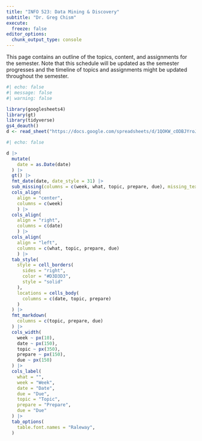 ```yaml
---
title: "INFO 523: Data Mining & Discovery"
subtitle: "Dr. Greg Chism"
execute:
  freeze: false
editor_options: 
  chunk_output_type: console
---
```


This page contains an outline of the topics, content, and assignments for the semester. Note that this schedule will be updated as the semester progresses and the timeline of topics and assignments might be updated throughout the semester.

```r
#| echo: false
#| message: false
#| warning: false

library(googlesheets4)
library(gt)
library(tidyverse)
gs4_deauth()
d <- read_sheet("https://docs.google.com/spreadsheets/d/1QOKW_cODBJYroJMqXKDjQgJz_A705t3euAW8kqpFY_I/edit?usp=sharing")
```

```r
#| echo: false

d |>
  mutate(
    date = as.Date(date)
  ) |>
  gt() |>
  fmt_date(date, date_style = 31) |>
  sub_missing(columns = c(week, what, topic, prepare, due), missing_text = "") |>
  cols_align(
    align = "center", 
    columns = c(week)
    ) |>
  cols_align(
    align = "right", 
    columns = c(date)
    ) |>
  cols_align(
    align = "left", 
    columns = c(what, topic, prepare, due)
    ) |>
  tab_style(
    style = cell_borders(
      sides = "right",
      color = "#D3D3D3",
      style = "solid"
    ),
    locations = cells_body(
      columns = c(date, topic, prepare)
    )
  ) |>
  fmt_markdown(
    columns = c(topic, prepare, due)
  ) |>
  cols_width(
    week ~ px(10),
    date ~ px(150), 
    topic ~ px(350),
    prepare ~ px(150),
    due ~ px(150)
  ) |>
  cols_label(
    what = "",
    week = "Week",
    date = "Date", 
    due = "Due",
    topic = "Topic",
    prepare = "Prepare",
    due = "Due"
  ) |>
  tab_options(
    table.font.names = "Raleway",
  )
```
